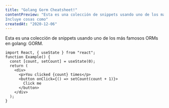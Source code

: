 ```yaml
---
title: "Golang Gorm Cheatsheet!"
contentPreview: "Esta es una colección de snippets usando uno de los más famosos ORMs en golang: GORM.
Incluye cosas como"
createdAt: "2020-12-06"
---
```


Esta es una colección de snippets usando uno de los más famosos ORMs en golang: GORM.
```tsx
import React, { useState } from "react";
function Example() {
  const [count, setCount] = useState(0);
  return (
    <div>
      <p>You clicked {count} times</p>
      <button onClick={() => setCount(count + 1)}>
        Click me
      </button>
    </div>
  );
}
```

